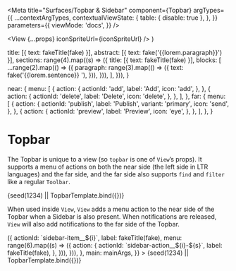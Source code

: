 


<Meta
  title="Surfaces/Topbar & Sidebar"
  component={Topbar}
  argTypes={{
    ...contextArgTypes,
    contextualViewState: {
      table: { disable: true },
    },
  }}
  parameters={{
    viewMode: 'docs',
  }}
/>

  <View {...props} iconSpriteUrl={iconSpriteUrl} />
)

  title: [{ text: fakeTitle(fake) }],
  abstract: [{ text: fake('{{lorem.paragraph}}') }],
  sections: range(4).map((s) => ({
    title: [{ text: fakeTitle(fake) }],
    blocks: [
      ...range(2).map(() => ({
        paragraph: range(3).map(() => ({
          text: fake('{{lorem.sentence}} '),
        })),
      })),
    ],
  })),
}

  near: {
    menu: [
      {
        action: {
          actionId: 'add',
          label: 'Add',
          icon: 'add',
        },
      },
      {
        action: {
          actionId: 'delete',
          label: 'Delete',
          icon: 'delete',
        },
      },
    ],
  },
  far: {
    menu: [
      {
        action: {
          actionId: 'publish',
          label: 'Publish',
          variant: 'primary',
          icon: 'send',
        },
      },
      {
        action: {
          actionId: 'preview',
          label: 'Preview',
          icon: 'eye',
        },
      },
    ],
  },
}

# Topbar

The Topbar is unique to a view (so `topbar` is one of `View`’s props). It
supports a menu of actions on both the near side (the left side in LTR
languages) and the far side, and the far side also supports `find` and `filter`
like a regular `Toolbar`.

<Canvas withSource="none">
  <Story
    name="Topbar"
    args={{
      themeName: 'light',
      accentScheme: 'teams',
      topbar: topbarArgs,
      main: mainArgs,
    }}
  >
    {seed(1234) || TopbarTemplate.bind({})}
  </Story>
</Canvas>

<ArgsTable story="Topbar" />

When used inside `View`, `View` adds a menu action to the near side of the
Topbar when a Sidebar is also present. When notifications are released, `View`
will also add notifications to the far side of the Topbar.

<Canvas withSource="none">
  <Story
    name="Topbar plus Sidebar, no corner actions"
    args={{
      themeName: 'light',
      accentScheme: 'teams',
      topbar: topbarArgs,
      sidebar: {
        title: fakeTitle(fake),
        items: range(3).map((i) => ({
          actionId: `sidebar-item__${i}`,
          label: fakeTitle(fake),
          menu: range(6).map((s) => ({
            action: {
              actionId: `sidebar-action__${i}-${s}`,
              label: fakeTitle(fake),
            },
          })),
        })),
      },
      main: mainArgs,
    }}
  >
    {seed(1234) || TopbarTemplate.bind({})}
  </Story>
</Canvas>
